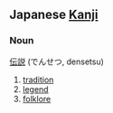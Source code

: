 == Japanese [[Kanji]] ==
===Noun===
[[伝]][[説]] (でんせつ, densetsu)

# [[tradition]]
# [[legend]]
# [[folklore]]